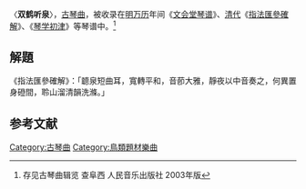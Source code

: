 〈'''双鹤听泉'''〉，[[古琴曲|古琴曲]]，被收录在[[明|明]][[万历|万历]]年间《[[文会堂琴谱|文会堂琴谱]]》、[[清代|清代]]《[[指法匯參確解|指法匯參確解]]》、《[[琴学初津|琴学初津]]》等琴谱中。<ref> 存见古琴曲辑览 查阜西 人民音乐出版社 2003年版 </ref>

==解題==

《指法匯參確解》：「聼泉短曲耳，寬轉平和，音莭大雅，靜夜以中音奏之，何異置身磴間，聆山溜清韻洗滌。」

==参考文献==
{{reflist}}

{{古琴}}
{{Authority control}}
[[Category:古琴曲|Category:古琴曲]]
[[Category:鳥類題材樂曲|Category:鳥類題材樂曲]]